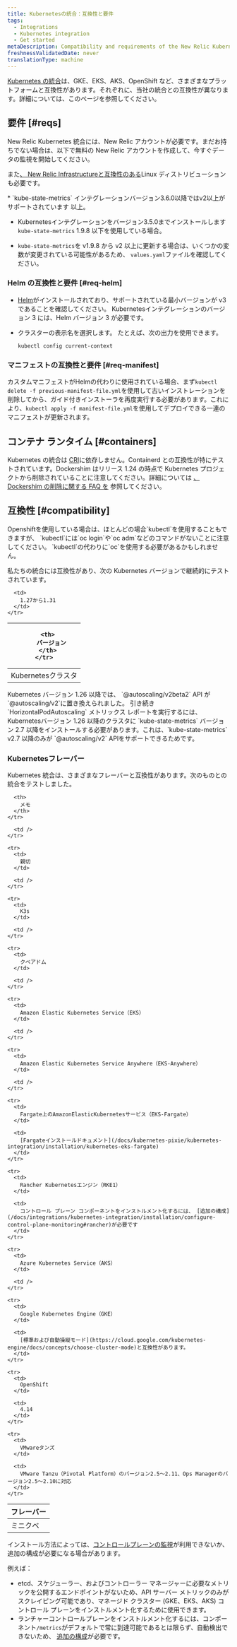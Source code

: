 ```yaml
---
title: Kubernetesの統合：互換性と要件
tags:
  - Integrations
  - Kubernetes integration
  - Get started
metaDescription: Compatibility and requirements of the New Relic Kubernetes integration.
freshnessValidatedDate: never
translationType: machine
---
```


[Kubernetes の統合](/docs/integrations/kubernetes-integration/get-started/introduction-kubernetes-integration)は、GKE、EKS、AKS、OpenShift など、さまざまなプラットフォームと互換性があります。それぞれに、当社の統合との互換性が異なります。詳細については、このページを参照してください。

## 要件 [#reqs]

New Relic Kubernetes 統合には、New Relic アカウントが必要です。まだお持ちでない場合は、以下で無料の New Relic アカウントを作成して、今すぐデータの監視を開始してください。

また[、 New Relic Infrastructureと互換性のある](/docs/infrastructure/new-relic-infrastructure/getting-started/compatibility-requirements-new-relic-infrastructure#operating-systems)Linux ディストリビューションも必要です。

<Callout variant="important">
  * `kube-state-metrics` インテグレーションバージョン3.6.0以降ではv2以上がサポートされています 以上。

  * Kubernetesインテグレーションをバージョン3.5.0までインストールします `kube-state-metrics` 1.9.8 以下を使用している場合。

  * `kube-state-metrics`を v1.9.8 から v2 以上に更新する場合は、いくつかの変数が変更されている可能性があるため、 `values.yaml`ファイルを確認してください。
</Callout>

### Helm の互換性と要件 [#req-helm]

* [Helm](https://github.com/helm/helm?tab=readme-ov-file#install)がインストールされており、サポートされている最小バージョンが v3 であることを確認してください。 Kubernetesインテグレーションのバージョン 3 には、Helm バージョン 3 が必要です。

* クラスターの表示名を選択します。 たとえば、次の出力を使用できます。

  ```shell
  kubectl config current-context
  ```

### マニフェストの互換性と要件 [#req-manifest]

カスタムマニフェストがHelmの代わりに使用されている場合、まず`kubectl delete -f previous-manifest-file.yml`を使用して古いインストレーションを削除してから、ガイド付きインストーラを再度実行する必要があります。これにより、`kubectl apply -f manifest-file.yml`を使用してデプロイできる一連のマニフェストが更新されます。

## コンテナ ランタイム [#containers]

Kubernetes の統合は [CRI](https://kubernetes.io/docs/concepts/architecture/cri)に依存しません。Containerd との互換性が特にテストされています。Dockershim はリリース 1.24 の時点で Kubernetes プロジェクトから削除されていることに注意してください。詳細については [、Dockershim の削除に関する FAQ を](https://kubernetes.io/blog/2022/02/17/dockershim-faq/) 参照してください。

## 互換性 [#compatibility]

<Callout variant="important">
  Openshiftを使用している場合は、ほとんどの場合`kubectl`を使用することもできますが、 `kubectl`には`oc login`や`oc adm`などのコマンドがないことに注意してください。 `kubectl`の代わりに`oc`を使用する必要があるかもしれません。
</Callout>

私たちの統合には互換性があり、次の Kubernetes バージョンで継続的にテストされています。

<table>
  <thead>
    <tr>
      <th style={{ width: "300px" }} />

      <th>
        バージョン
      </th>
    </tr>
  </thead>

  <tbody>
    <tr>
      <td>
        Kubernetesクラスタ
      </td>

      <td>
        1.27から1.31
      </td>
    </tr>
  </tbody>
</table>

<Callout variant="important">
  Kubernetes バージョン 1.26 以降では、 `@autoscaling/v2beta2` API が`@autoscaling/v2`に置き換えられました。 引き続き `HorizontalPodAutoscaling` メトリックス レポートを実行するには、 Kubernetesバージョン 1.26 以降のクラスタに `kube-state-metrics` バージョン 2.7 以降をインストールする必要があります。これは、`kube-state-metrics` v2.7 以降のみが `@autoscaling/v2` APIをサポートできるためです。
</Callout>

### Kubernetesフレーバー

Kubernetes 統合は、さまざまなフレーバーと互換性があります。次のものとの統合をテストしました。

<table>
  <thead>
    <tr>
      <th style={{ width: "300px" }}>
        フレーバー
      </th>

      <th>
        メモ
      </th>
    </tr>
  </thead>

  <tbody>
    <tr>
      <td>
        ミニクベ
      </td>

      <td />
    </tr>

    <tr>
      <td>
        親切
      </td>

      <td />
    </tr>

    <tr>
      <td>
        K3s
      </td>

      <td />
    </tr>

    <tr>
      <td>
        クベアドム
      </td>

      <td />
    </tr>

    <tr>
      <td>
        Amazon Elastic Kubernetes Service（EKS）
      </td>

      <td />
    </tr>

    <tr>
      <td>
        Amazon Elastic Kubernetes Service Anywhere（EKS-Anywhere）
      </td>

      <td />
    </tr>

    <tr>
      <td>
        Fargate上のAmazonElasticKubernetesサービス（EKS-Fargate）
      </td>

      <td>
        [Fargateインストールドキュメント](/docs/kubernetes-pixie/kubernetes-integration/installation/kubernetes-eks-fargate)
      </td>
    </tr>

    <tr>
      <td>
        Rancher Kubernetesエンジン（RKE1）
      </td>

      <td>
        コントロール プレーン コンポーネントをインストルメント化するには、 [追加の構成](/docs/integrations/kubernetes-integration/installation/configure-control-plane-monitoring#rancher)が必要です
      </td>
    </tr>

    <tr>
      <td>
        Azure Kubernetes Service（AKS）
      </td>

      <td />
    </tr>

    <tr>
      <td>
        Google Kubernetes Engine（GKE）
      </td>

      <td>
        [標準および自動操縦モード](https://cloud.google.com/kubernetes-engine/docs/concepts/choose-cluster-mode)と互換性があります。
      </td>
    </tr>

    <tr>
      <td>
        OpenShift
      </td>

      <td>
        4.14
      </td>
    </tr>

    <tr>
      <td>
        VMwareタンズ
      </td>

      <td>
        VMware Tanzu（Pivotal Platform）のバージョン2.5～2.11、Ops Managerのバージョン2.5～2.10に対応
      </td>
    </tr>
  </tbody>
</table>

インストール方法によっては、[コントロールプレーンの監視](/docs/integrations/kubernetes-integration/installation/configure-control-plane-monitoring)が利用できないか、追加の構成が必要になる場合があります。

例えば：

* etcd、スケジューラー、およびコントローラー マネージャーに必要なメトリックを公開するエンドポイントがないため、API サーバー メトリックのみがスクレイピング可能であり、マネージド クラスター (GKE、EKS、AKS) コントロール プレーンをインストルメント化するために使用できます。
* ランチャーコントロールプレーンをインストルメント化するには、コンポーネント`/metrics`がデフォルトで常に到達可能であるとは限らず、自動検出できないため、 [追加の構成](/docs/integrations/kubernetes-integration/installation/configure-control-plane-monitoring#rancher)が必要です。
